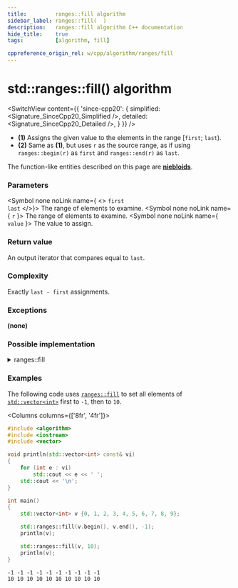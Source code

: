 ```yaml
---
title:         ranges::fill algorithm
sidebar_label: ranges::fill(  )
description:   ranges::fill algorithm C++ documentation
hide_title:    true
tags:          [algorithm, fill]

cppreference_origin_rel: w/cpp/algorithm/ranges/fill
---
```



<!----------------- Codes ---------------------->


# std::ranges::fill() algorithm

<SwitchView content={{
	'since-cpp20': {
		simplified:	<Signature_SinceCpp20_Simplified />,
		detailed:	<Signature_SinceCpp20_Detailed />,
	}
}} />

- **(1)** Assigns the given value to the elements in the range [`first`; `last`).
- **(2)** Same as **(1)**, but uses `r` as the source range, as if using `ranges::begin(r)` as `first` and `ranges::end(r)` as `last`.

The function-like entities described on this page are [**niebloids**](#).

### Parameters

<SymbolTable>

  <Symbol none noLink name={ <> <code>first</code> <br/> <code>last</code> </>}>
    The range of elements to examine.
  </Symbol>
  <Symbol none noLink name={ <code>r</code> }>
    The range of elements to examine.
  </Symbol>
  <Symbol none noLink name={ <code>value</code> }>
    The value to assign.
  </Symbol>

</SymbolTable>

### Return value

An output iterator that compares equal to `last`.

### Complexity

Exactly `last - first` assignments.

### Exceptions

**(none)**

### Possible implementation

<details>
<summary>ranges::fill</summary>

```cpp
struct fill_fn
{
    template<class T, std::output_iterator<const T&> O, std::sentinel_for<O> S>
    constexpr O operator()(O first, S last, const T& value) const
    {
        while (first != last)
            *first++ = value;

        return first;
    }

    template<class T, ranges::output_range<const T&> R>
    constexpr ranges::borrowed_iterator_t<R> operator()(R&& r, const T& value) const
    {
        return (*this)(ranges::begin(r), ranges::end(r), value);
    }
};

inline constexpr fill_fn fill;
```

</details>

### Examples

The following code uses [`ranges::fill`](#) to set all elements of [`std::vector<int>`](/docs/std/containers/arrays/vector) first to `-1`, then to `10`.

<Columns columns={['8fr', '4fr']}>
<div>

```cpp title='Main.cpp' showLineNumbers
#include <algorithm>
#include <iostream>
#include <vector>

void println(std::vector<int> const& vi)
{
    for (int e : vi)
        std::cout << e << ' ';
    std::cout << '\n';
}

int main()
{
    std::vector<int> v {0, 1, 2, 3, 4, 5, 6, 7, 8, 9};

    std::ranges::fill(v.begin(), v.end(), -1);
    println(v);

    std::ranges::fill(v, 10);
    println(v);
}
```

</div>
<div>

```plaintext title="Output"
-1 -1 -1 -1 -1 -1 -1 -1 -1 -1
10 10 10 10 10 10 10 10 10 10
```

</div>
</Columns>
